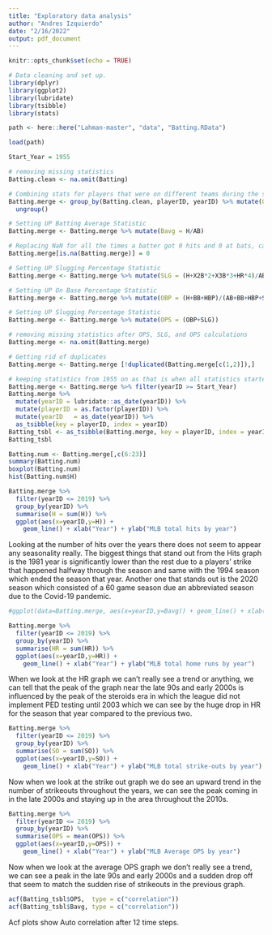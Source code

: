 ```yaml
---
title: "Exploratory data analysis"
author: "Andres Izquierdo"
date: "2/16/2022"
output: pdf_document
---
```


```r
knitr::opts_chunk$set(echo = TRUE)
```

```r
# Data cleaning and set up.
library(dplyr)
library(ggplot2)
library(lubridate)
library(tsibble)
library(stats)

path <- here::here("Lahman-master", "data", "Batting.RData")

load(path)

Start_Year = 1955

# removing missing statistics
Batting.clean <- na.omit(Batting)

# Combining stats for players that were on different teams during the same year.
Batting.merge <- group_by(Batting.clean, playerID, yearID) %>% mutate(G = sum(G), AB = sum(AB), R = sum(R), H = sum(H), X2B = sum(X2B), X3B = sum(X3B), HR = sum(HR), RBI = sum(RBI), SB = sum(SB), CS = sum(CS), BB = sum(BB), SO = sum(SO), IBB = sum(IBB), HBP = mean(HBP), HBP = mean(HBP), SH = sum(SH), SF = sum(SF), GIDP = sum(GIDP))  %>% 
  ungroup()

# Setting UP Batting Average Statistic
Batting.merge <- Batting.merge %>% mutate(Bavg = H/AB) 

# Replacing NaN for all the times a batter got 0 hits and 0 at bats, can't divide 0/0, so replacing with 0. 
Batting.merge[is.na(Batting.merge)] = 0 

# Setting UP Slugging Percentage Statistic
Batting.merge <- Batting.merge %>% mutate(SLG = (H+X2B*2+X3B*3+HR*4)/AB)

# Setting UP On Base Percentage Statistic
Batting.merge <- Batting.merge %>% mutate(OBP = (H+BB+HBP)/(AB+BB+HBP+SF))

# Setting UP Slugging Percentage Statistic
Batting.merge <- Batting.merge %>% mutate(OPS = (OBP+SLG)) 

# removing missing statistics after OPS, SLG, and OPS calculations
Batting.merge <- na.omit(Batting.merge) 

# Getting rid of duplicates
Batting.merge <- Batting.merge [!duplicated(Batting.merge[c(1,2)]),] 

# keeping statistics from 1955 on as that is when all statistics started to be tracked. 
Batting.merge <- Batting.merge %>% filter(yearID >= Start_Year) 
Batting.merge %>% 
  mutate(yearID = lubridate::as_date(yearID)) %>%
  mutate(playerID = as.factor(playerID)) %>%
  mutate(yearID   = as_date(yearID)) %>%
  as_tsibble(key = playerID, index = yearID)
Batting_tsbl <- as_tsibble(Batting.merge, key = playerID, index = yearID)
Batting_tsbl
```

```r
Batting.num <- Batting.merge[,c(6:23)]
summary(Batting.num)
boxplot(Batting.num)
hist(Batting.num$H)
```

```r
Batting.merge %>%
  filter(yearID <= 2019) %>%
  group_by(yearID) %>%
  summarise(H = sum(H)) %>%
  ggplot(aes(x=yearID,y=H)) +
    geom_line() + xlab("Year") + ylab("MLB total hits by year")
```

Looking at the number of hits over the years there does not seem to appear any seasonality really. The biggest things that stand out from the Hits graph is the 1981 year is significantly lower than the rest due to a players' strike that happened halfway through the season and same with the 1994 season which ended the season that year. Another one that stands out is the 2020 season which consisted of a 60 game season due an abbreviated season due to the Covid-19 pandemic. 

```r
#ggplot(data=Batting.merge, aes(x=yearID,y=Bavg)) + geom_line() + xlab("Year") + ylab("Batting Average throughout the years in MLB")
```


```r
Batting.merge %>%
  filter(yearID <= 2019) %>%
  group_by(yearID) %>%
  summarise(HR = sum(HR)) %>%
  ggplot(aes(x=yearID,y=HR)) +
    geom_line() + xlab("Year") + ylab("MLB total home runs by year")
```

When we look at the HR graph we can't really see a trend or anything, we can tell that the peak of the graph near the late 90s and early 2000s is influenced by the peak of the steroids era in which the league did not implement PED testing until 2003 which we can see by the huge drop in HR for the season that year compared to the previous two. 

```r
Batting.merge %>%
  filter(yearID <= 2019) %>%
  group_by(yearID) %>%
  summarise(SO = sum(SO)) %>%
  ggplot(aes(x=yearID,y=SO)) +
    geom_line() + xlab("Year") + ylab("MLB total strike-outs by year")
```

Now when we look at the strike out graph we do see an upward trend in the number of strikeouts throughout the years, we can see the peak coming in in the late 2000s and staying up in the area throughout the 2010s. 

```r
Batting.merge %>%
  filter(yearID <= 2019) %>%
  group_by(yearID) %>%
  summarise(OPS = mean(OPS)) %>%
  ggplot(aes(x=yearID,y=OPS)) +
    geom_line() + xlab("Year") + ylab("MLB Average OPS by year")
```

Now when we look at the average OPS graph we don't really see a trend, we can see a peak in the late 90s and early 2000s and a sudden drop off that seem to match the sudden rise of strikeouts in the previous graph.

```r
acf(Batting_tsbl$OPS,  type = c("correlation"))
acf(Batting_tsbl$Bavg, type = c("correlation"))
```
Acf plots show Auto correlation after 12 time steps.
